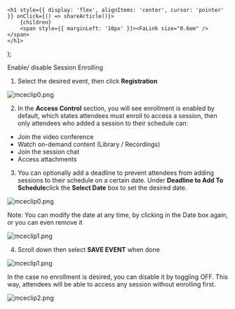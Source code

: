 

    <h1 style={{ display: 'flex', alignItems: 'center', cursor: 'pointer' }} onClick={() => shareArticle()}>
        {children} 
        <span style={{ marginLeft: '10px' }}><FaLink size="0.6em" /></span>
    </h1>
);

<ToastContainer />

<ClickableTitle>Enable/ disable Session Enrolling</ClickableTitle>




1. Select the desired event, then click **Registration**


![mceclip0.png](../../../resources/article-images/4942514049555-Enable-disable-Session-Enrolling_1.png)


2. In the **Access Control** section, you will see enrollment is enabled by default, which states attendees must enroll to access a session, then only attendees who added a session to their schedule can:


* Join the video conference
* Watch on-demand content (Library / Recordings)
* Join the session chat
* Access attachments


3. You can optionally add a deadline to prevent attendees from adding sessions to their schedule on a certain date. Under **Deadline to Add To Schedule**click the **Select Date** box to set the desired date. 


![mceclip0.png](../../../resources/article-images/4942514049555-Enable-disable-Session-Enrolling_2.png)


Note: You can modify the date at any time, by clicking in the Date box again, or you can even remove it


![mceclip1.png](../../../resources/article-images/4942514049555-Enable-disable-Session-Enrolling_3.png)


4. Scroll down then select **SAVE EVENT** when done


![mceclip1.png](../../../resources/article-images/4942514049555-Enable-disable-Session-Enrolling_4.png)


In the case no enrollment is desired, you can disable it by toggling OFF. This way, attendees will be able to access any session without enrolling first.


![mceclip2.png](../../../resources/article-images/4942514049555-Enable-disable-Session-Enrolling_5.png)




